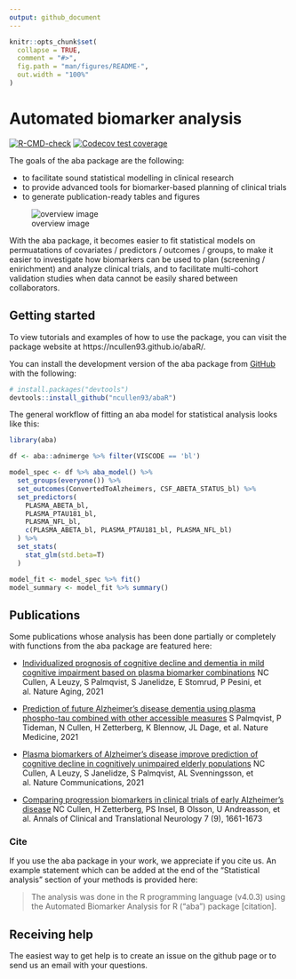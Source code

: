 ```yaml
---
output: github_document
---
```


<!-- README.md is generated from README.Rmd. Please edit that file -->

```r
knitr::opts_chunk$set(
  collapse = TRUE,
  comment = "#>",
  fig.path = "man/figures/README-",
  out.width = "100%"
)
```
# Automated biomarker analysis
<!-- badges: start -->
[![R-CMD-check](https://github.com/ncullen93/abaR/workflows/R-CMD-check/badge.svg)](https://github.com/ncullen93/abaR/actions)
[![Codecov test coverage](https://codecov.io/gh/ncullen93/abaR/branch/main/graph/badge.svg)](https://app.codecov.io/gh/ncullen93/abaR?branch=main)
<!-- badges: end -->

The goals of the aba package are the following:

* to facilitate sound statistical modelling in clinical research
* to provide advanced tools for biomarker-based planning of clinical trials
* to generate publication-ready tables and figures

![overview image](man/figures/README-aba_overview.png)


With the aba package, it becomes easier to fit statistical models on permuatations
of covariates / predictors / outcomes / groups, to make it easier to investigate how biomarkers can be used to plan (screening / enirichment) and analyze clinical trials, and to facilitate multi-cohort validation studies when data cannot be easily shared between collaborators.


## Getting started

To view tutorials and examples of how to use the package, you can visit the
package website at https://ncullen93.github.io/abaR/.

You can install the development version of the aba package from 
[GitHub](https://github.com/ncullen93/abaR) with the following:

``` r
# install.packages("devtools")
devtools::install_github("ncullen93/abaR")
```

The general workflow of fitting an aba model for statistical analysis looks like this:

``` r
library(aba)

df <- aba::adnimerge %>% filter(VISCODE == 'bl')

model_spec <- df %>% aba_model() %>%
  set_groups(everyone()) %>%
  set_outcomes(ConvertedToAlzheimers, CSF_ABETA_STATUS_bl) %>%
  set_predictors(
    PLASMA_ABETA_bl,
    PLASMA_PTAU181_bl,
    PLASMA_NFL_bl,
    c(PLASMA_ABETA_bl, PLASMA_PTAU181_bl, PLASMA_NFL_bl)
  ) %>%
  set_stats(
    stat_glm(std.beta=T)
  )

model_fit <- model_spec %>% fit()
model_summary <- model_fit %>% summary()
```

## Publications

Some publications whose analysis has been done partially or completely with functions from the aba package are featured here:

- [Individualized prognosis of cognitive decline and dementia in mild cognitive impairment based on plasma biomarker combinations](https://www.nature.com/articles/s43587-020-00003-5) NC Cullen, A Leuzy, S Palmqvist, S Janelidze, E Stomrud, P Pesini, et al. Nature Aging, 2021

- [Prediction of future Alzheimer’s disease dementia using plasma phospho-tau combined with other accessible measures](https://www.nature.com/articles/s41591-021-01348-z) S Palmqvist, P Tideman, N Cullen, H Zetterberg, K Blennow, JL Dage, et al. Nature Medicine, 2021

- [Plasma biomarkers of Alzheimer’s disease improve prediction of cognitive decline in cognitively unimpaired elderly populations](https://www.nature.com/articles/s41467-021-23746-0) NC Cullen, A Leuzy, S Janelidze, S Palmqvist, AL Svenningsson, et al. Nature Communications, 2021

- [Comparing progression biomarkers in clinical trials of early Alzheimer’s disease](https://onlinelibrary.wiley.com/doi/full/10.1002/acn3.51158) NC Cullen, H Zetterberg, PS Insel, B Olsson, U Andreasson, et al. Annals of Clinical and Translational Neurology 7 (9), 1661-1673


### Cite

If you use the aba package in your work, we appreciate if you cite us. An example statement which can be added at the end of the "Statistical analysis" section of your methods is provided here:

> The analysis was done in the R programming language (v4.0.3) using the Automated Biomarker Analysis for R (“aba”) package [citation].


## Receiving help

The easiest way to get help is to create an issue on the github page or to send us an email with your questions.




